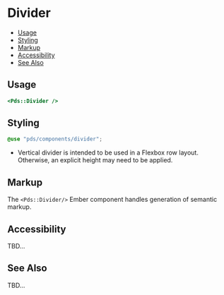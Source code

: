 
# Divider

- [Usage](#usage)
- [Styling](#styling)
- [Markup](#markup)
- [Accessibility](#accessibility)
- [See Also](#see-also)


## Usage

```handlebars
<Pds::Divider />
```
<ArgsTable of="PdsDivider" />


## Styling
```scss
@use "pds/components/divider";
```

* Vertical divider is intended to be used in a Flexbox row layout.  Otherwise,
  an explicit height may need to be applied.


## Markup
The `<Pds::Divider/>` Ember component handles generation of semantic markup.


## Accessibility
TBD...


## See Also
TBD...
